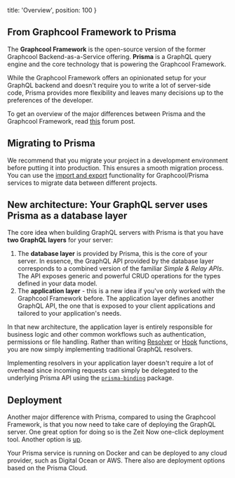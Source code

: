   title: 'Overview',
  position: 100
}


## From Graphcool Framework to Prisma

The **Graphcool Framework** is the open-source version of the former Graphcool Backend-as-a-Service offering. **Prisma** is a GraphQL query engine and the core technology that is powering the Graphcool Framework.

While the Graphcool Framework offers an opinionated setup for your GraphQL backend and doesn't require you to write a lot of server-side code, Prisma provides more flexibility and leaves many decisions up to the preferences of the developer.

To get an overview of the major differences between Prisma and the Graphcool Framework, read [this](https://www.graph.cool/forum/t/graphcool-framework-and-prisma/2237) forum post.

## Migrating to Prisma

We recommend that you migrate your project in a development environment before putting it into production. This ensures a smooth migration process. You can use the [import and export](jsw9) functionality for Graphcool/Prisma services to migrate data between different projects.

## New architecture: Your GraphQL server uses Prisma as a database layer

The core idea when building GraphQL servers with Prisma is that you have **two GraphQL layers** for your server:

1. The **database layer** is provided by Prisma, this is the core of your server. In essence, the GraphQL API provided by the database layer corresponds to a combined version of the familiar _Simple & Relay APIs_. The API exposes generic and powerful CRUD operations for the types defined in your data model.
2. The **application layer** - this is a new idea if you've only worked with the Graphcool Framework before. The application layer defines another GraphQL API, the one that is exposed to your client applications and tailored to your application's needs.

In that new architecture, the application layer is entirely responsible for business logic and other common workflows such as authentication, permissions or file handling. Rather than writing [Resolver](https://www.graph.cool/docs/reference/functions/resolvers-su6wu3yoo2) or [Hook](https://www.graph.cool/docs/reference/functions/hooks-pa6guruhaf) functions, you are now simply implementing traditional GraphQL resolvers.

Implementing resolvers in your application layer doesn't require a lot of overhead since incoming requests can simply be delegated to the underlying Prisma API using the [`prisma-binding`](https://github.com/prismagraphql/prisma-binding) package.

## Deployment

Another major difference with Prisma, compared to using the Graphcool Framework, is that you now need to take care of deploying the GraphQL server. One great option for doing so is the Zeit Now one-click deployment tool. Another option is [up](https://up.docs.apex.sh).

Your Prisma service is running on Docker and can be deployed to any cloud provider, such as Digital Ocean or AWS. There also are deployment options based on the Prisma Cloud.
